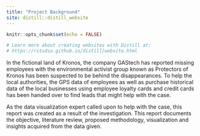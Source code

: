 ```yaml
---
title: "Project Background"
site: distill::distill_website
---
```


```r
knitr::opts_chunk$set(echo = FALSE)

# Learn more about creating websites with Distill at:
# https://rstudio.github.io/distill/website.html

```
<p>
In the fictional land of Kronos, the company GAStech has reported missing employees with the environmental activist group known as Protectors of Kronos has been suspected to be behind the disappearances.  To help the local authorities, the GPS data of employees as well as purchase historical data of the local businesses using employee loyalty cards and credit cards has been handed over to find leads that might help with the case. 
</p>
<p>
As the data visualization expert called upon to help with the case, this report was created as a result of the investigation. This report documents the objective, literature review, proposed methodology, visualization and insights acquired from the data given.
</p>
